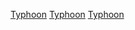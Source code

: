 {{Catnav|頁面分類|地理|水體|海洋|太平洋|太平洋颱風|太平洋颱風季}}

{{catmore}}
{{Year by category
| m = 2
| c = 0
| d = 0
| y = 3
| cat = 太平洋颱風季
| in = 
| parent = 太平洋颱風季
| subcat = 2003年自然灾害
| sortkey = typhoon
}}

{{Commons category|2003 Pacific typhoon season}}

[[Category:2003年氣象|Typhoon]]
[[Category:2003年亞洲|Typhoon]]
[[Category:2003年大洋洲|Typhoon]]